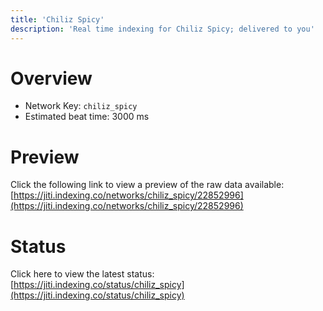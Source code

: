 ```yaml
---
title: 'Chiliz Spicy'
description: 'Real time indexing for Chiliz Spicy; delivered to you'
---
```


# Overview
- Network Key: `chiliz_spicy`
- Estimated beat time: 3000 ms

# Preview
Click the following link to view a preview of the raw data available: [https://jiti.indexing.co/networks/chiliz_spicy/22852996](https://jiti.indexing.co/networks/chiliz_spicy/22852996)

# Status
Click here to view the latest status: [https://jiti.indexing.co/status/chiliz_spicy](https://jiti.indexing.co/status/chiliz_spicy)
